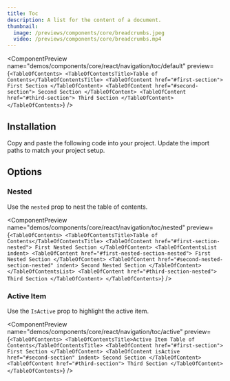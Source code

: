 ```yaml
---
title: Toc
description: A list for the content of a document.
thumbnail:
  image: /previews/components/core/breadcrumbs.jpeg
  video: /previews/components/core/breadcrumbs.mp4
---
```


<ComponentPreview
  name="demos/components/core/react/navigation/toc/default"
  preview={`<TableOfContents>
    <TableOfContentsTitle>Table of Contents</TableOfContentsTitle>
    <TableOfContent href="#first-section">
        First Section
    </TableOfContent>
    <TableOfContent href="#second-section">
        Second Section
    </TableOfContent>
    <TableOfContent href="#third-section">
        Third Section
    </TableOfContent>
</TableOfContents>`}
/>

## Installation

<Steps>
  <Step>Copy and paste the following code into your project.</Step>
  <ComponentSource
    name={["components/core/default/react/navigation/toc"]}
    extension={["tsx"]}
  />
  <Step>Update the import paths to match your project setup.</Step>
</Steps>


## Options

### Nested

Use the `nested` prop to nest the table of contents.

<ComponentPreview
  name="demos/components/core/react/navigation/toc/nested"
  preview={`<TableOfContents>
    <TableOfContentsTitle>Table of Contents</TableOfContentsTitle>
    <TableOfContent href="#first-section-nested">
        First Nested Section
    </TableOfContent>
    <TableOfContentsList indent>
        <TableOfContent href="#first-nested-section-nested">
            First Nested Section
        </TableOfContent>
        <TableOfContent href="#second-nested-section-nested" indent>
            Second Nested Section
        </TableOfContent>
    </TableOfContentsList>
    <TableOfContent href="#third-section-nested">
        Third Section
    </TableOfContent>
</TableOfContents>`}
/>

### Active Item

Use the `IsActive` prop to highlight the active item.

<ComponentPreview
  name="demos/components/core/react/navigation/toc/active"
  preview={`<TableOfContents>
    <TableOfContentsTitle>Active Item Table of Contents</TableOfContentsTitle>
    <TableOfContent href="#first-section">
        First Section
    </TableOfContent>
    <TableOfContent isActive href="#second-section" indent>
        Second Section
    </TableOfContent>
    <TableOfContent href="#third-section">
        Third Section
    </TableOfContent>
</TableOfContents>`}
/>